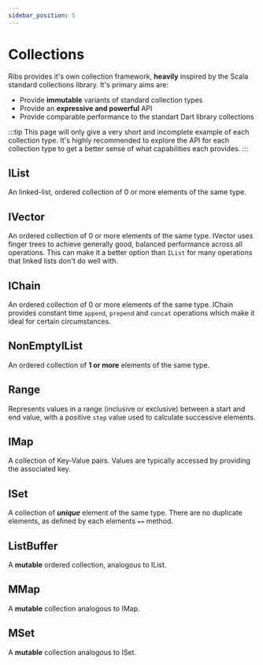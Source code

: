 ```yaml
---
sidebar_position: 5
---
```



# Collections

Ribs provides it's own collection framework, **heavily** inspired by the Scala
standard collections library. It's primary aims are:

* Provide **immutable** variants of standard collection types
* Provide an **expressive and powerful** API
* Provide comparable performance to the standart Dart library collections

:::tip
This page will only give a very short and incomplete example of each collection
type. It's highly recommended to explore the API for each collection type to
get a better sense of what capabilities each provides.
:::

## IList

An linked-list, ordered collection of 0 or more elements of the same type.

<CodeSnippet language="dart" title="IList Introduction" snippet={CollectionsSnippet} section="ilist" />

## IVector

An ordered collection of 0 or more elements of the same type. IVector uses
finger trees to achieve generally good, balanced performance across all
operations. This can make it a better option than `IList` for many operations
that linked lists don't do well with.

<CodeSnippet language="dart" title="IVector Introduction" snippet={CollectionsSnippet} section="ivector" />

## IChain

An ordered collection of 0 or more elements of the same type. IChain provides constant
time `append`, `prepend` and `concat` operations which make it ideal for certain
circumstances.

## NonEmptyIList

An ordered collection of **1 or more** elements of the same type.

<CodeSnippet language="dart" title="NonEmptyIList Introduction" snippet={CollectionsSnippet} section="nel" />

## Range

Represents values in a range (inclusive or exclusive) between a start and end value, with a positive `step`
value used to calculate successive elements.

<CodeSnippet language="dart" title="Range Introduction" snippet={CollectionsSnippet} section="range" />

## IMap

A collection of Key-Value pairs. Values are typically accessed by providing
the associated key.

<CodeSnippet language="dart" title="IMap Introduction" snippet={CollectionsSnippet} section="imap" />

## ISet

A collection of ***unique*** element of the same type. There are no duplicate
elements, as defined by each elements `==` method.

<CodeSnippet language="dart" title="ISet Introduction" snippet={CollectionsSnippet} section="iset" />

## ListBuffer

A **mutable** ordered collection, analogous to IList.

## MMap

A **mutable** collection analogous to IMap.

## MSet

A **mutable** collection analogous to ISet.
